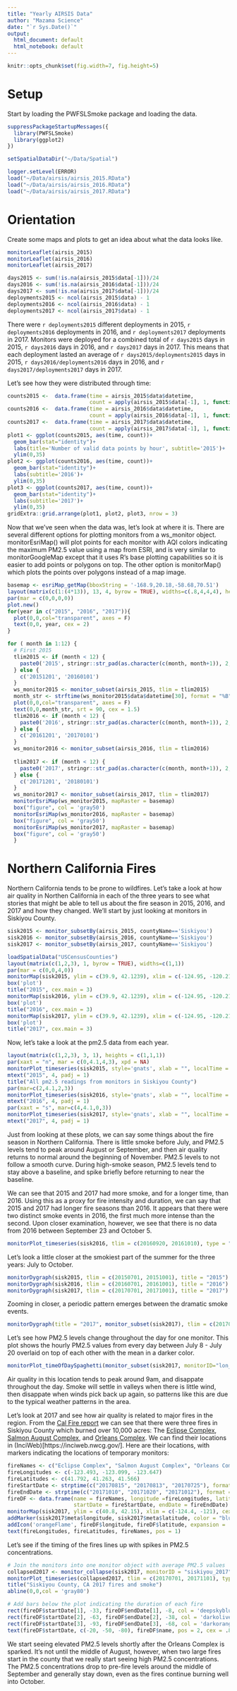 ```yaml
---
title: "Yearly AIRSIS Data"
author: "Mazama Science"
date: "`r Sys.Date()`"
output:
  html_document: default
  html_notebook: default
---
```


```r
knitr::opts_chunk$set(fig.width=7, fig.height=5)
```

# Setup

Start by loading the PWFSLSmoke package and loading the data. 

```r
suppressPackageStartupMessages({
  library(PWFSLSmoke)
  library(ggplot2)
})

setSpatialDataDir("~/Data/Spatial")

logger.setLevel(ERROR)
load("~/Data/airsis/airsis_2015.RData")
load("~/Data/airsis/airsis_2016.RData")
load("~/Data/airsis/airsis_2017.RData")
```

# Orientation

Create some maps and plots to get an idea about what the data looks like. 

```r
monitorLeaflet(airsis_2015)
monitorLeaflet(airsis_2016)
monitorLeaflet(airsis_2017)
```

```r
days2015 <- sum(!is.na(airsis_2015$data[-1]))/24
days2016 <- sum(!is.na(airsis_2016$data[-1]))/24
days2017 <- sum(!is.na(airsis_2017$data[-1]))/24
deployments2015 <- ncol(airsis_2015$data) - 1
deployments2016 <- ncol(airsis_2016$data) - 1
deployments2017 <- ncol(airsis_2017$data) - 1
```

There were `r deployments2015` different deployments in 2015, `r deployments2016` deployments in 2016, and `r deployments2017` deployments in 2017. Monitors were deployed for a combined total of `r days2015` days in 2015, `r days2016` days in 2016, and `r days2017` days in 2017. This means that each deployment lasted an average of `r days2015/deployments2015` days in 2015, `r days2016/deployments2016` days in 2016, and `r days2017/deployments2017` days in 2017.  

Let's see how they were distributed through time:

```r
counts2015 <-  data.frame(time = airsis_2015$data$datetime, 
                          count = apply(airsis_2015$data[-1], 1, function(x) sum(!is.na(x))))
counts2016 <-  data.frame(time = airsis_2016$data$datetime, 
                          count = apply(airsis_2016$data[-1], 1, function(x) sum(!is.na(x))))
counts2017 <-  data.frame(time = airsis_2017$data$datetime, 
                          count = apply(airsis_2017$data[-1], 1, function(x) sum(!is.na(x))))
plot1 <- ggplot(counts2015, aes(time, count))+
  geom_bar(stat="identity")+
  labs(title='Number of valid data points by hour', subtitle='2015')+
  ylim(0,35)
plot2 <- ggplot(counts2016, aes(time, count))+
  geom_bar(stat="identity")+
  labs(subtitle='2016')+
  ylim(0,35)
plot3 <- ggplot(counts2017, aes(time, count))+
  geom_bar(stat="identity")+
  labs(subtitle='2017')+
  ylim(0,35)
gridExtra::grid.arrange(plot1, plot2, plot3, nrow = 3)
```
  

Now that we've seen when the data was, let's look at where it is. There are several different options for plotting monitors from a ws_monitor object. monitorEsriMap() will plot points for each monitor with AQI colors indicating the maximum PM2.5 value using a map from ESRI, and is very similar to monitorGoogleMap except that it uses R's base plotting capabilities so it is easier to add points or polygons on top. The other option is monitorMap() which plots the points over polygons instead of a map image. 
  
```r
basemap <- esriMap_getMap(bboxString = '-168.9,20.18,-58.68,70.51')
layout(matrix(c(1:(4*13)), 13, 4, byrow = TRUE), widths=c(.8,4,4,4), heights = c(1, rep(4, 13)))
par(mar = c(0,0,0,0))
plot.new()
for(year in c("2015", "2016", "2017")){
  plot(0,0,col="transparent", axes = F)
  text(0,0, year, cex = 2)
}

for ( month in 1:12) {
  # First 2015
  tlim2015 <- if (month < 12) {
    paste0('2015', stringr::str_pad(as.character(c(month, month+1)), 2, side = 'left', "0"), '01')
  } else {
    c('20151201', '20160101')
  }
  ws_monitor2015 <- monitor_subset(airsis_2015, tlim = tlim2015)
  month_str <- strftime(ws_monitor2015$data$datetime[30], format = "%B")
  plot(0,0,col="transparent", axes = F)
  text(0,0,month_str, srt = 90, cex = 1.5)
  tlim2016 <- if (month < 12) {
    paste0('2016', stringr::str_pad(as.character(c(month, month+1)), 2, side = 'left', "0"), '01')
  } else {
    c('20161201', '20170101')
  }
  ws_monitor2016 <- monitor_subset(airsis_2016, tlim = tlim2016)
  
  tlim2017 <- if (month < 12) {
    paste0('2017', stringr::str_pad(as.character(c(month, month+1)), 2, side = 'left', "0"), '01')
  } else {
    c('20171201', '20180101')
  }
  ws_monitor2017 <- monitor_subset(airsis_2017, tlim = tlim2017)
  monitorEsriMap(ws_monitor2015, mapRaster = basemap)
  box("figure", col = 'gray50')
  monitorEsriMap(ws_monitor2016, mapRaster = basemap)
  box("figure", col = 'gray50')
  monitorEsriMap(ws_monitor2017, mapRaster = basemap)
  box("figure", col = 'gray50')
  }
```

# Northern California Fires

Northern California tends to be prone to wildfires. Let's take a look at how air quality in Northen California in each of the three years to see what stories that might be able to tell us about the fire season in 2015, 2016, and 2017 and how they changed. We'll start by just looking at monitors in Siskiyou County. 

```r
sisk2015 <- monitor_subsetBy(airsis_2015, countyName=='Siskiyou')
sisk2016 <- monitor_subsetBy(airsis_2016, countyName=='Siskiyou')
sisk2017 <- monitor_subsetBy(airsis_2017, countyName=='Siskiyou')
```

```r
loadSpatialData("USCensusCounties")
layout(matrix(c(1,2,3), 1, byrow = TRUE), widths=c(1,1)) 
par(mar = c(0,0,4,0))
monitorMap(sisk2015, ylim = c(39.9, 42.1239), xlim = c(-124.95, -120.21), cex = 2)
box('plot')
title("2015", cex.main = 3)
monitorMap(sisk2016, ylim = c(39.9, 42.1239), xlim = c(-124.95, -120.21), cex = 2)
box('plot')
title("2016", cex.main = 3)
monitorMap(sisk2017, ylim = c(39.9, 42.1239), xlim = c(-124.95, -120.21), cex = 2)
box('plot')
title("2017", cex.main = 3)
```

Now, let's take a look at the pm2.5 data from each year. 

```r
layout(matrix(c(1,2,3), 3, 1), heights = c(1,1,1))
par(xaxt = "n", mar = c(0,4.1,4,3), xpd = NA)
monitorPlot_timeseries(sisk2015, style='gnats', xlab = "", localTime = FALSE, ylim = c(0,800))
mtext("2015", 4, padj = 1)
title("All pm2.5 readings from monitors in Siskiyou County")
par(mar=c(2,4.1,2,3))
monitorPlot_timeseries(sisk2016, style='gnats', xlab = "", localTime = FALSE, ylim = c(0,800))
mtext("2016", 4, padj = 1)
par(xaxt = "s", mar=c(4,4.1,0,3))
monitorPlot_timeseries(sisk2017, style='gnats', xlab = "", localTime = FALSE, ylim = c(0,800))
mtext("2017", 4, padj = 1)
```

Just from looking at these plots, we can say some things about the fire season in Northern California. There is little smoke before July, and PM2.5 levels tend to peak around August or September, and then air quality returns to normal around the beginning of November. PM2.5 levels to not follow a smooth curve. During high-smoke season, PM2.5 levels tend to stay above a baseline, and spike briefly before returning to near the baseline. 

We can see that 2015 and 2017 had more smoke, and for a longer time, than 2016. Using this as a proxy for fire intensity and duration, we can say that 2015 and 2017 had longer fire seasons than 2016. It appears that there were two distinct smoke events in 2016, the first much more intense than the second. Upon closer examination, however, we see that there is no data from 2016 between September 23 and October 5. 

```r
monitorPlot_timeseries(sisk2016, tlim = c(20160920, 20161010), type = "l")
```

Let's look a little closer at the smokiest part of the summer for the three years: July to October.

```r
monitorDygraph(sisk2015, tlim = c(20150701, 20151001), title = "2015")
monitorDygraph(sisk2016, tlim = c(20160701, 20161001), title = "2016")
monitorDygraph(sisk2017, tlim = c(20170701, 20171001), title = "2017")
```

Zooming in closer, a periodic pattern emerges between the dramatic smoke events. 

```r
monitorDygraph(title = "2017", monitor_subset(sisk2017), tlim = c(20170708, 20170720))
```

Let's see how PM2.5 levels change throughout the day for one monitor. This plot shows the hourly PM2.5 values from every day between July 8 - July 20 overlaid on top of each other with the mean in a darker color. 

```r
monitorPlot_timeOfDaySpaghetti(monitor_subset(sisk2017, monitorID="lon_.122.634_lat_41.727_apcd.1014"), tlim = c(20170708, 20170720), title = "Yreka Jul 8 - Jul 20 2017")
```

Air quality in this location tends to peak around 9am, and disappate throughout the day. Smoke will settle in valleys when there is little wind, then disappate when winds pick back up again, so patterns like this are due to the typical weather patterns in the area.

Let's look at 2017 and see how air quality is related to major fires in the region. From the [Cal Fire report](http://cdfdata.fire.ca.gov/pub/cdf/images/incidentstatsevents_273.pdf) we can see that there were three fires in Siskiyou County which burned over 10,000 acres: The [Eclipse Complex](https://inciweb.nwcg.gov/incident/5511/), [Salmon August Complex](https://inciweb.nwcg.gov/incident/5501/), and [Orleans Complex](https://inciweb.nwcg.gov/incident/5430/). We can find their locations in (InciWeb)[https://inciweb.nwcg.gov/]. Here are their locations, with markers indicating the locations of temporary monitors:

```r
fireNames <- c("Eclipse Complex", "Salmon August Complex", "Orleans Complex")
fireLongitudes <- c(-123.493, -123.099, -123.647)
fireLatitudes <- c(41.792, 41.263, 41.566)
fireStartDate <- strptime(c("20170815", "20170813", "20170725"), format = "%Y%m%d")
fireEndDate <- strptime(c("20171010", "20171020", "20171012"), format = "%Y%m%d")
fireDF <- data.frame(name = fireNames, longitude =fireLongitudes, latitude = fireLatitudes, 
                     startDate = fireStartDate, endDate = fireEndDate)
monitorMap(sisk2017, ylim = c(40.8, 42.15), xlim = c(-124.4, -121), cex = 0)
addMarker(sisk2017$meta$longitude, sisk2017$meta$latitude, color = "blue")
addIcon('orangeFlame', fireDF$longitude, fireDF$latitude, expansion = .001)
text(fireLongitudes, fireLatitudes, fireNames, pos = 1)
```

Let's see if the timing of the fires lines up with spikes in PM2.5 concentrations. 

```r
# Join the monitors into one monitor object with average PM2.5 values
collapsed2017 <- monitor_collapse(sisk2017, monitorID = "siskiyou_2017")
monitorPlot_timeseries(collapsed2017, tlim = c(20170701, 20171101), type = "l", ylim = c(-78, 400), col = "gray40")
title("Siskiyou County, CA 2017 fires and smoke")
abline(0,0,col = 'gray80')

# Add bars below the plot indicating the duration of each fire
rect(fireDF$startDate[1], -33, fireDF$endDate[1], -8, col = 'deepskyblue4', border = NA)
rect(fireDF$startDate[2], -63, fireDF$endDate[2], -38, col = 'darkolivegreen4', border = NA)
rect(fireDF$startDate[3], -93, fireDF$endDate[3], -68, col = 'darkorange3', border = NA)
text(fireDF$startDate, c(-20, -50, -80), fireDF$name, pos = 2, cex = .8)
```

We start seeing elevated PM2.5 levels shortly after the Orleans Complex is sparked. It's not until the middle of August, however, when two large fires start in the county that we really start seeing high PM2.5 concentrations. The PM2.5 concentrations drop to pre-fire levels around the middle of September and generally stay down, even as the fires continue burning well into October. 



